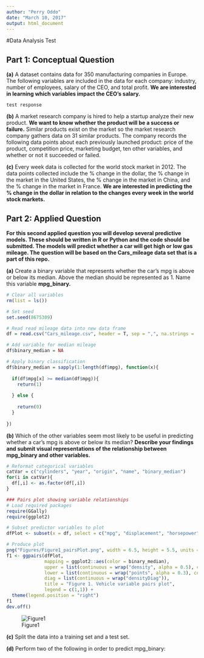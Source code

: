 ---
author: "Perry Oddo"
date: "March 10, 2017"
output: html_document
---
#Data Analysis Test

## Part 1: Conceptual Question
**(a)** A dataset contains data for 350 manufacturing companies in Europe. The following variables are included in the data for each company: industry, number of employees, salary of the CEO, and total profit. **We are interested in learning which variables impact the CEO's salary.**

    test response
  
**(b)** A market research company is hired to help a startup analyze their new product. **We want to know whether the product will be a success or failure.** Similar products exist on the market so the market research company gathers data on 31 similar products. The company records the following data points about each previously launched product: price of the product, competition price, marketing budget, ten other variables, and whether or not it succeeded or failed.

**(c)** Every week data is collected for the world stock market in 2012. The data points collected include the % change in the dollar, the % change in the market in the United States, the % change in the market in China, and the % change in the market in France. **We are interested in predicting the % change in the dollar in relation to the changes every week in the world stock markets.**



## Part 2: Applied Question
**For this second applied question you will develop several predictive models. These should be written in R or Python and the code should be submitted. The models will predict whether a car will get high or low gas mileage. The question will be based on the Cars_mileage data set that is a part of this repo.**

**(a)** Create a binary variable that represents whether the car's mpg is above or below its median. Above the median should be represented as 1. Name this variable **mpg_binary.**

```{r}
# Clear all variables
rm(list = ls())

# Set seed
set.seed(8675309)

# Read read mileage data into new data frame
df = read.csv("Cars_mileage.csv", header = T, sep = ",", na.strings = '?')

# Add variable for median mileage
df$binary_median = NA

# Apply binary classification
df$binary_median = sapply(1:length(df$mpg), function(x){
  
  if(df$mpg[x] >= median(df$mpg)){
    return(1)
    
  } else {
    
    return(0)
  }
  
})

```


**(b)** Which of the other variables seem most likely to be useful in predicting whether a car's mpg is above or below its median? **Describe your findings and submit visual representations of the relationship between mpg_binary and other variables.**

```{r, message=FALSE}
# Reformat categorical variables
catVar = c("cylinders", "year", "origin", "name", "binary_median")
for(i in catVar){
  df[,i] <- as.factor(df[,i])
}

### Pairs plot showing variable relationships
# Load required packages
require(GGally)
require(ggplot2)

# Subset predictor variables to plot
dfPlot <- subset(x = df, select = c("mpg", "displacement", "horsepower", "weight", "acceleration", "year", "binary_median"))
```
```{r, message=FALSE, warning=FALSE}
# Produce plot
png("Figures/Figure1_pairsPlot.png", width = 6.5, height = 5.5, units = 'in', res = 300)
f1 <- ggpairs(dfPlot,
              mapping = ggplot2::aes(color = binary_median),
              upper = list(continuous = wrap("density", alpha = 0.5), combo = "box"),
              lower = list(continuous = wrap("points", alpha = 0.3), combo = wrap("dot", alpha = 0.4)),
              diag = list(continuous = wrap("densityDiag")),
              title = "Figure 1. Vehicle variable pairs plot",
              legend = c(1,1)) +
  theme(legend.position = "right") 
f1
dev.off()
```
![Figure1](https://github.com/pcoddo/AzaveaTest/blob/master/Figures/Figure1_pairsPlot.png)

**(c)** Split the data into a training set and a test set.

**(d)** Perform two of the following in order to predict mpg_binary:
